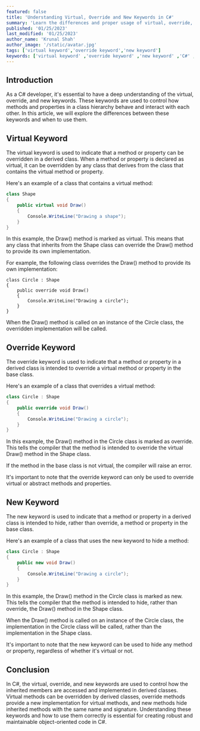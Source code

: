 ```yaml
---
featured: false
title: 'Understanding Virtual, Override and New Keywords in C#'
summary: 'Learn the differences and proper usage of virtual, override, and new keywords in C#. Enhance your understanding as a C# developer and ensure consistent behavior in class hierarchy with this comprehensive guide.'
published: '01/25/2023'
last_modified: '01/25/2023'
author_name: 'Krunal Shah'
author_image: '/static/avatar.jpg'
tags: ['virtual keyword','override keyword','new keyword']
keywords: ['virtual keyword' ,'override keyword' ,'new keyword' ,'C#' ,'class hierarchy' ,'polymorphism' ,'inheritance' ,'method overriding' ,'method hiding' ,'code reuse' ,'object-oriented programming' ,'programming language' ,'development' ,'software engineering' ,'what is virtual keyword' ,'what is override keyword' ,'what is new keyword' ,'where to use virtual keyword' ,'where to use override keyword' ,'where to use new keyword' ,'when to use virtual keyword' ,'when to use override keyword' ,'when to use new keyword' ,'how to use virtual keyword' ,'how to use override keyword' ,'how to use new keyword' ,'advantages of virtual keyword' ,'advantages of override keyword' ,'advantages of new keyword' ,'disadvantages of virtual keyword' ,'disadvantages of override keyword' ,'disadvantages of new keyword' ,'virtual keyword example' ,'override keyword example' ,'new keyword example']
---
```


## Introduction

As a C# developer, it's essential to have a deep understanding of the virtual, override, and new keywords. These keywords are used to control how methods and properties in a class hierarchy behave and interact with each other. In this article, we will explore the differences between these keywords and when to use them.

## Virtual Keyword

The virtual keyword is used to indicate that a method or property can be overridden in a derived class. When a method or property is declared as virtual, it can be overridden by any class that derives from the class that contains the virtual method or property.

Here's an example of a class that contains a virtual method:

```csharp
class Shape
{
    public virtual void Draw()
    {
        Console.WriteLine("Drawing a shape");
    }
}
```

In this example, the Draw() method is marked as virtual. This means that any class that inherits from the Shape class can override the Draw() method to provide its own implementation.

For example, the following class overrides the Draw() method to provide its own implementation:

```Csharp
class Circle : Shape
{
    public override void Draw()
    {
        Console.WriteLine("Drawing a circle");
    }
}
```

When the Draw() method is called on an instance of the Circle class, the overridden implementation will be called.

## Override Keyword

The override keyword is used to indicate that a method or property in a derived class is intended to override a virtual method or property in the base class.

Here's an example of a class that overrides a virtual method:

```csharp
class Circle : Shape
{
    public override void Draw()
    {
        Console.WriteLine("Drawing a circle");
    }
}
```

In this example, the Draw() method in the Circle class is marked as override. This tells the compiler that the method is intended to override the virtual Draw() method in the Shape class.

If the method in the base class is not virtual, the compiler will raise an error.

It's important to note that the override keyword can only be used to override virtual or abstract methods and properties.

## New Keyword

The new keyword is used to indicate that a method or property in a derived class is intended to hide, rather than override, a method or property in the base class.

Here's an example of a class that uses the new keyword to hide a method:

```csharp
class Circle : Shape
{
    public new void Draw()
    {
        Console.WriteLine("Drawing a circle");
    }
}
```

In this example, the Draw() method in the Circle class is marked as new. This tells the compiler that the method is intended to hide, rather than override, the Draw() method in the Shape class.

When the Draw() method is called on an instance of the Circle class, the implementation in the Circle class will be called, rather than the implementation in the Shape class.

It's important to note that the new keyword can be used to hide any method or property, regardless of whether it's virtual or not.

## Conclusion

In C#, the virtual, override, and new keywords are used to control how the inherited members are accessed and implemented in derived classes. Virtual methods can be overridden by derived classes, override methods provide a new implementation for virtual methods, and new methods hide inherited methods with the same name and signature. Understanding these keywords and how to use them correctly is essential for creating robust and maintainable object-oriented code in C#.

